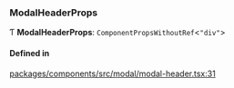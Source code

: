 ### ModalHeaderProps

Ƭ **ModalHeaderProps**: `ComponentPropsWithoutRef`\<`"div"`\>

#### Defined in

[packages/components/src/modal/modal-header.tsx:31](https://github.com/vtex/shoreline/blob/74b3e0b4f/packages/components/src/modal/modal-header.tsx#L31)
